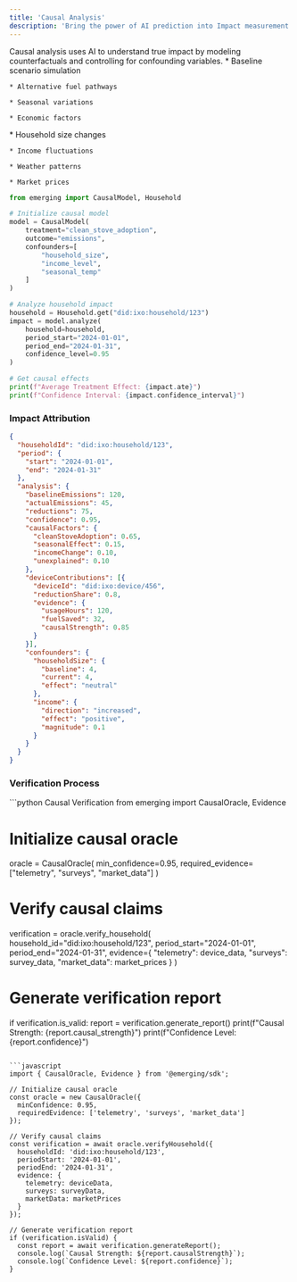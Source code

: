 ```yaml
---
title: 'Causal Analysis'
description: 'Bring the power of AI prediction into Impact measurement and validation methodologies'
---
```


<Tip>
  Causal analysis uses AI to understand true impact by modeling counterfactuals and controlling for confounding variables.
</Tip>

<AccordionGroup>
  <Accordion title="Counterfactual Modeling">
    * Baseline scenario simulation

    * Alternative fuel pathways

    * Seasonal variations

    * Economic factors
  </Accordion>

  <Accordion title="Confounding Variables">
    * Household size changes

    * Income fluctuations

    * Weather patterns

    * Market prices
  </Accordion>
</AccordionGroup>

```python
from emerging import CausalModel, Household

# Initialize causal model
model = CausalModel(
    treatment="clean_stove_adoption",
    outcome="emissions",
    confounders=[
        "household_size",
        "income_level",
        "seasonal_temp"
    ]
)

# Analyze household impact
household = Household.get("did:ixo:household/123")
impact = model.analyze(
    household=household,
    period_start="2024-01-01",
    period_end="2024-01-31",
    confidence_level=0.95
)

# Get causal effects
print(f"Average Treatment Effect: {impact.ate}")
print(f"Confidence Interval: {impact.confidence_interval}")
```

### Impact Attribution

```json
{
  "householdId": "did:ixo:household/123",
  "period": {
    "start": "2024-01-01",
    "end": "2024-01-31"
  },
  "analysis": {
    "baselineEmissions": 120,
    "actualEmissions": 45,
    "reductions": 75,
    "confidence": 0.95,
    "causalFactors": {
      "cleanStoveAdoption": 0.65,
      "seasonalEffect": 0.15,
      "incomeChange": 0.10,
      "unexplained": 0.10
    },
    "deviceContributions": [{
      "deviceId": "did:ixo:device/456",
      "reductionShare": 0.8,
      "evidence": {
        "usageHours": 120,
        "fuelSaved": 32,
        "causalStrength": 0.85
      }
    }],
    "confounders": {
      "householdSize": {
        "baseline": 4,
        "current": 4,
        "effect": "neutral"
      },
      "income": {
        "direction": "increased",
        "effect": "positive",
        "magnitude": 0.1
      }
    }
  }
}
```

### Verification Process

<CodeGroup>
  ```python Causal Verification
  from emerging import CausalOracle, Evidence

  # Initialize causal oracle
  oracle = CausalOracle(
      min_confidence=0.95,
      required_evidence=["telemetry", "surveys", "market_data"]
  )

  # Verify causal claims
  verification = oracle.verify_household(
      household_id="did:ixo:household/123",
      period_start="2024-01-01",
      period_end="2024-01-31",
      evidence={
          "telemetry": device_data,
          "surveys": survey_data,
          "market_data": market_prices
      }
  )

  # Generate verification report
  if verification.is_valid:
      report = verification.generate_report()
      print(f"Causal Strength: {report.causal_strength}")
      print(f"Confidence Level: {report.confidence}")
  ```

  ```javascript
  import { CausalOracle, Evidence } from '@emerging/sdk';

  // Initialize causal oracle
  const oracle = new CausalOracle({
    minConfidence: 0.95,
    requiredEvidence: ['telemetry', 'surveys', 'market_data']
  });

  // Verify causal claims
  const verification = await oracle.verifyHousehold({
    householdId: 'did:ixo:household/123',
    periodStart: '2024-01-01',
    periodEnd: '2024-01-31',
    evidence: {
      telemetry: deviceData,
      surveys: surveyData,
      marketData: marketPrices
    }
  });

  // Generate verification report
  if (verification.isValid) {
    const report = await verification.generateReport();
    console.log(`Causal Strength: ${report.causalStrength}`);
    console.log(`Confidence Level: ${report.confidence}`);
  }
  ```
</CodeGroup>